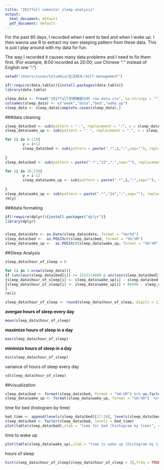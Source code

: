 ```yaml
---
title: "2017fall semester_sleep analysis"
output:
  html_document: default
  pdf_document: default
---
```


For the past 85 days, I recorded when I went to bed and when I woke up. I then wanna use R to extract my own sleeping pattern from these data. This is just I play around with my data for fun. 

The way I recorded it causes many data problems and I need to fix them first. (For example, 8:00 recorded as 20:00; use Chinese ":" instead of English one ":")

```r
setwd("/Users/susan/Columbia/生活相关/Self-management")

if(!require(data.table)){install.packages(data.table)}
library(data.table)

sleep_data <- fread("2017fall学期睡眠分析 raw data.csv", na.strings = "")
colnames(sleep_data) <- c("week","date","bed","wake_up")
sleep_data <- sleep_data[complete.cases(sleep_data),]
```

###data cleaning 
```r
sleep_data$bed <- sub(pattern = "：", replacement = ":", x = sleep_data$bed)
sleep_data$wake_up <- sub(pattern = "：", replacement = ":", x = sleep_data$wake_up)

for (i in 6:11){
        y = i+12
        sleep_data$bed <- sub(pattern = paste(".*",i,":",sep=""), replacement = paste(y,":",sep=""), x = sleep_data$bed)
        
}
sleep_data$bed <- sub(pattern = paste(".*","12",":",sep=""), replacement = paste("0",":",sep=""), x = sleep_data$bed)

for (i in 16:23){
        y = i-12
        sleep_data$wake_up <- sub(pattern = paste(".*",i,":",sep=""), replacement = paste(y,":",sep=""), x = sleep_data$wake_up)
        
}
sleep_data$wake_up <- sub(pattern = paste(".*","24",":",sep=""), replacement = paste("12",":",sep=""), x = sleep_data$wake_up)
rm(y)
```

###data formating
```r
if(!require(dplyr)){install.packages("dplyr")}
library(dplyr)


sleep_data$date <- as.Date(sleep_data$date, format = "%m/%d")
sleep_data$bed <-  as.POSIXct(sleep_data$bed, format = "%H:%M") 
sleep_data$wake_up <-  as.POSIXct(sleep_data$wake_up, format = "%H:%M") 

```

##Sleep Analysis
```r
sleep_data$hour_of_sleep = 0

for (i in 1:nrow(sleep_data)){
if (unclass(sleep_data$bed[i]) >= 1515214800 & unclass(sleep_data$bed[i]) <= 1515240000) 
{sleep_data$hour_of_sleep[i] <- sleep_data$wake_up[i] - sleep_data$bed[i]} else 
{sleep_data$hour_of_sleep[i] <- sleep_data$wake_up[i] + 86400 - sleep_data$bed[i]}
}
rm(i)

sleep_data$hour_of_sleep <- round(sleep_data$hour_of_sleep, digits = 1)
```


**avergae hours of sleep every day**
```r
mean(sleep_data$hour_of_sleep)
```

**maximize hours of sleep in a day**
```r
max(sleep_data$hour_of_sleep)
```

**minimize hours of sleep in a day**
```r
min(sleep_data$hour_of_sleep)
```

variance of hours of sleep every day
```r
sd(sleep_data$hour_of_sleep)
```

##visualization 
```r
sleep_data$bed <- format(sleep_data$bed, format = "%H:%M") %>% as.factor()
sleep_data$wake_up <- format(sleep_data$wake_up, format = "%H:%M")  %>% as.factor()
```


time for bed (histogram by time)
```r
bed_time <- append(levels(sleep_data$bed)[17:26], levels(sleep_data$bed)[1:16])
sleep_data$bed <- factor(sleep_data$bed, levels = bed_time)
plot(table(sleep_data$bed),xlab = "time for bed (histogram by time)", ylab = "count")

```


time to wake up 
```r
plot(table(sleep_data$wake_up),xlab = "time to wake up (histogram by time)", ylab = "count")
```


hours of sleep 
```r
hist(sleep_data$hour_of_sleep[sleep_data$hour_of_sleep > 3],freq = TRUE, main = "sleeping hours frequency", ylim = range(0:8), xlab = "hour of sleep")
```


